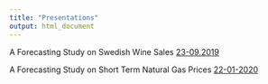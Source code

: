 ```yaml
---
title: "Presentations"
output: html_document
---
```


A Forecasting Study on Swedish Wine Sales [23-09.2019](http://www.berrisch.biz/sl.html)

A Forecasting Study on Short Term Natural Gas Prices [22-01-2020](http://www.berrisch.biz/rwe.html)